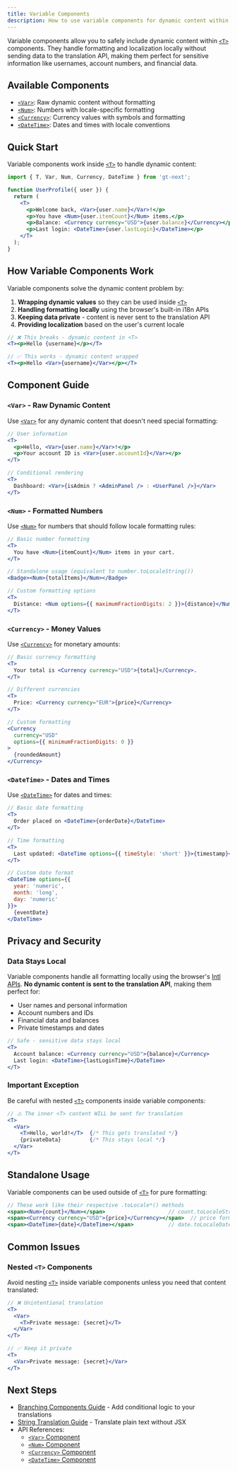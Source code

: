 ```yaml
---
title: Variable Components
description: How to use variable components for dynamic content within translations
---
```


Variable components allow you to safely include dynamic content within [`<T>`](/docs/next/api/components/t) components. They handle formatting and localization locally without sending data to the translation API, making them perfect for sensitive information like usernames, account numbers, and financial data.

## Available Components

- [`<Var>`](/docs/next/api/components/var): Raw dynamic content without formatting
- [`<Num>`](/docs/next/api/components/num): Numbers with locale-specific formatting
- [`<Currency>`](/docs/next/api/components/currency): Currency values with symbols and formatting
- [`<DateTime>`](/docs/next/api/components/datetime): Dates and times with locale conventions

## Quick Start

Variable components work inside [`<T>`](/docs/next/api/components/t) to handle dynamic content:

```jsx
import { T, Var, Num, Currency, DateTime } from 'gt-next';

function UserProfile({ user }) {
  return (
    <T>
      <p>Welcome back, <Var>{user.name}</Var>!</p>
      <p>You have <Num>{user.itemCount}</Num> items.</p>
      <p>Balance: <Currency currency="USD">{user.balance}</Currency></p>
      <p>Last login: <DateTime>{user.lastLogin}</DateTime></p>
    </T>
  );
}
```

## How Variable Components Work

Variable components solve the dynamic content problem by:

1. **Wrapping dynamic values** so they can be used inside [`<T>`](/docs/next/api/components/t)
2. **Handling formatting locally** using the browser's built-in i18n APIs  
3. **Keeping data private** - content is never sent to the translation API
4. **Providing localization** based on the user's current locale

```jsx
// ❌ This breaks - dynamic content in <T>
<T><p>Hello {username}</p></T>

// ✅ This works - dynamic content wrapped
<T><p>Hello <Var>{username}</Var></p></T>
```

## Component Guide

### `<Var>` - Raw Dynamic Content

Use [`<Var>`](/docs/next/api/components/var) for any dynamic content that doesn't need special formatting:

```jsx
// User information
<T>
  <p>Hello, <Var>{user.name}</Var>!</p>
  <p>Your account ID is <Var>{user.accountId}</Var></p>
</T>

// Conditional rendering
<T>
  Dashboard: <Var>{isAdmin ? <AdminPanel /> : <UserPanel />}</Var>
</T>
```

### `<Num>` - Formatted Numbers

Use [`<Num>`](/docs/next/api/components/num) for numbers that should follow locale formatting rules:

```jsx
// Basic number formatting
<T>
  You have <Num>{itemCount}</Num> items in your cart.
</T>

// Standalone usage (equivalent to number.toLocaleString())
<Badge><Num>{totalItems}</Num></Badge>

// Custom formatting options
<T>
  Distance: <Num options={{ maximumFractionDigits: 2 }}>{distance}</Num> km
</T>
```

### `<Currency>` - Money Values

Use [`<Currency>`](/docs/next/api/components/currency) for monetary amounts:

```jsx
// Basic currency formatting
<T>
  Your total is <Currency currency="USD">{total}</Currency>.
</T>

// Different currencies
<T>
  Price: <Currency currency="EUR">{price}</Currency>
</T>

// Custom formatting
<Currency 
  currency="USD" 
  options={{ minimumFractionDigits: 0 }}
>
  {roundedAmount}
</Currency>
```

### `<DateTime>` - Dates and Times

Use [`<DateTime>`](/docs/next/api/components/datetime) for dates and times:

```jsx
// Basic date formatting
<T>
  Order placed on <DateTime>{orderDate}</DateTime>
</T>

// Time formatting
<T>
  Last updated: <DateTime options={{ timeStyle: 'short' }}>{timestamp}</DateTime>
</T>

// Custom date format
<DateTime options={{ 
  year: 'numeric', 
  month: 'long', 
  day: 'numeric' 
}}>
  {eventDate}
</DateTime>
```

## Privacy and Security

### Data Stays Local
Variable components handle all formatting locally using the browser's [Intl APIs](https://developer.mozilla.org/en-US/docs/Web/JavaScript/Reference/Global_Objects/Intl). **No dynamic content is sent to the translation API**, making them perfect for:

- User names and personal information
- Account numbers and IDs
- Financial data and balances
- Private timestamps and dates

```jsx
// Safe - sensitive data stays local
<T>
  Account balance: <Currency currency="USD">{balance}</Currency>
  Last login: <DateTime>{lastLoginTime}</DateTime>
</T>
```

### Important Exception
Be careful with nested [`<T>`](/docs/next/api/components/t) components inside variable components:

```jsx
// ⚠️ The inner <T> content WILL be sent for translation
<T>
  <Var>
    <T>Hello, world!</T>  {/* This gets translated */}
    {privateData}         {/* This stays local */}
  </Var>
</T>
```

## Standalone Usage

Variable components can be used outside of [`<T>`](/docs/next/api/components/t) for pure formatting:

```jsx
// These work like their respective .toLocale*() methods
<span><Num>{count}</Num></span>                    // count.toLocaleString()
<span><Currency currency="USD">{price}</Currency></span>  // price formatting
<span><DateTime>{date}</DateTime></span>           // date.toLocaleDateString()
```

## Common Issues

### Nested `<T>` Components
Avoid nesting [`<T>`](/docs/next/api/components/t) inside variable components unless you need that content translated:

```jsx
// ❌ Unintentional translation
<T>
  <Var>
    <T>Private message: {secret}</T>
  </Var>
</T>

// ✅ Keep it private
<T>
  <Var>Private message: {secret}</Var>
</T>
```

## Next Steps

- [Branching Components Guide](/docs/next/guides/branches) - Add conditional logic to your translations
- [String Translation Guide](/docs/next/guides/strings) - Translate plain text without JSX
- API References:
  - [`<Var>` Component](/docs/next/api/components/var)
  - [`<Num>` Component](/docs/next/api/components/num) 
  - [`<Currency>` Component](/docs/next/api/components/currency)
  - [`<DateTime>` Component](/docs/next/api/components/datetime)